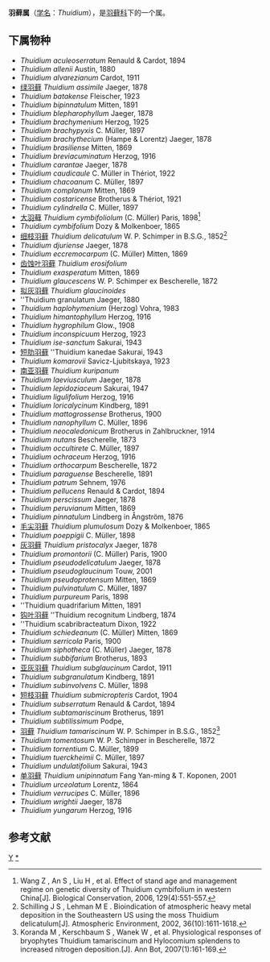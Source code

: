 {{Automatic Taxobox
| taxon = Thuidium
| authority = Bruch & Schimpe
| subdivision_ranks = 种
| subdivision = 见正文
}}

'''羽藓属'''（[[学名|学名]]：''Thuidium''），是[[羽藓科|羽藓科]]下的一个属。

==下属物种==
* ''Thuidium aculeoserratum'' Renauld & Cardot, 1894
* ''Thuidium allenii'' Austin, 1880
* ''Thuidium alvarezianum'' Cardot, 1911
* [[绿羽藓|绿羽藓]] ''Thuidium assimile'' Jaeger, 1878
* ''Thuidium batakense'' Fleischer, 1923
* ''Thuidium bipinnatulum'' Mitten, 1891
* ''Thuidium blepharophyllum'' Jaeger, 1878
* ''Thuidium brachymenium'' Herzog, 1925
* ''Thuidium brachypyxis'' C. Müller, 1897
* ''Thuidium brachythecium'' (Hampe & Lorentz) Jaeger, 1878
* ''Thuidium brasiliense'' Mitten, 1869
* ''Thuidium breviacuminatum'' Herzog, 1916
* ''Thuidium carantae'' Jaeger, 1878
* ''Thuidium caudicaule'' C. Müller in Thériot, 1922
* ''Thuidium chacoanum'' C. Müller, 1897
* ''Thuidium complanum'' Mitten, 1869
* ''Thuidium costaricense'' Brotherus & Thériot, 1921
* ''Thuidium cylindrella'' C. Müller, 1897
* [[大羽藓|大羽藓]] ''Thuidium cymbifoliolum'' (C. Müller) Paris, 1898<ref>Wang Z ,  An S ,  Liu H , et al. Effect of stand age and management regime on genetic diversity of Thuidium cymbifolium in western China[J]. Biological Conservation, 2006, 129(4):551-557.</ref>
* ''Thuidium cymbifolium'' Dozy & Molkenboer, 1865
* [[细枝羽藓|细枝羽藓]] ''Thuidium delicatulum'' W. P. Schimper in B.S.G., 1852<ref>Schilling J S ,  Lehman M E . Bioindication of atmospheric heavy metal deposition in the Southeastern US using the moss Thuidium delicatulum[J]. Atmospheric Environment, 2002, 36(10):1611-1618.</ref>
* ''Thuidium djuriense'' Jaeger, 1878
* ''Thuidium eccremocarpum'' (C. Müller) Mitten, 1869
* [[齿蚀叶羽藓|齿蚀叶羽藓]] ''Thuidium erosifolium''
* ''Thuidium exasperatum'' Mitten, 1869
* ''Thuidium glaucescens'' W. P. Schimper ex Bescherelle, 1872
* [[拟灰羽藓|拟灰羽藓]] ''Thuidium glaucinoides''
* ''Thuidium granulatum Jaeger, 1880
* ''Thuidium haplohymenium'' (Herzog) Vohra, 1983
* ''Thuidium himantophyllum'' Herzog, 1916
* ''Thuidium hygrophilum'' Glow., 1908
* ''Thuidium inconspicuum'' Herzog, 1923
* ''Thuidium ise-sanctum'' Sakurai, 1943
* [[短肋羽藓|短肋羽藓]] ''Thuidium kanedae Sakurai, 1943
* ''Thuidium komarovii'' Savicz-Ljubitskaya, 1923
* [[南亚羽藓|南亚羽藓]] ''Thuidium kuripanum''
* ''Thuidium laeviusculum'' Jaeger, 1878
* ''Thuidium lepidoziaceum'' Sakurai, 1947
* ''Thuidium ligulifolium'' Herzog, 1916
* ''Thuidium loricalycinum'' Kindberg, 1891
* ''Thuidium mattogrossense'' Brotherus, 1900
* ''Thuidium nanophyllum'' C. Müller, 1896
* ''Thuidium neocaledonicum'' Brotherus in Zahlbruckner, 1914
* ''Thuidium nutans'' Bescherelle, 1873
* ''Thuidium occultirete'' C. Müller, 1897
* ''Thuidium ochraceum'' Herzog, 1916
* ''Thuidium orthocarpum'' Bescherelle, 1872
* ''Thuidium paraguense'' Bescherelle, 1891
* ''Thuidium patrum'' Sehnem, 1976
* ''Thuidium pellucens'' Renauld & Cardot, 1894
* ''Thuidium perscissum'' Jaeger, 1878
* ''Thuidium peruvianum'' Mitten, 1869
* ''Thuidium pinnatulum'' Lindberg in Ångström, 1876
* [[毛尖羽藓|毛尖羽藓]] ''Thuidium plumulosum''  Dozy & Molkenboer, 1865
* ''Thuidium poeppigii'' C. Müller, 1898
* [[灰羽藓|灰羽藓]] ''Thuidium pristocalyx'' Jaeger, 1878
* ''Thuidium promontorii'' (C. Müller) Paris, 1900
* ''Thuidium pseudodelicatulum'' Jaeger, 1878
* ''Thuidium pseudoglaucinum'' Touw, 2001
* ''Thuidium pseudoprotensum'' Mitten, 1869
* ''Thuidium pulvinatulum'' C. Müller, 1897
* ''Thuidium purpureum'' Paris, 1898
* ''Thuidium quadrifarium Mitten, 1891
* [[钩叶羽藓|钩叶羽藓]] ''Thuidium recognitum Lindberg, 1874
* ''Thuidium scabribracteatum Dixon, 1922
* ''Thuidium schiedeanum'' (C. Müller) Mitten, 1869
* ''Thuidium serricola'' Paris, 1900
* ''Thuidium siphotheca'' (C. Müller) Jaeger, 1878
* ''Thuidium subbifarium'' Brotherus, 1893
* [[亚灰羽藓|亚灰羽藓]] ''Thuidium subglaucinum'' Cardot, 1911
* ''Thuidium subgranulatum'' Kindberg, 1891
* ''Thuidium subinvolvens'' C. Müller, 1898
* [[短枝羽藓|短枝羽藓]] ''Thuidium submicropteris'' Cardot, 1904
* ''Thuidium subserratum'' Renauld & Cardot, 1894
* ''Thuidium subtamariscinum'' Brotherus, 1891
* ''Thuidium subtilissimum'' Podpe,
* [[羽藓|羽藓]] ''Thuidium tamariscinum'' W. P. Schimper in B.S.G., 1852<ref>Koranda M ,  Kerschbaum S ,  Wanek W , et al. Physiological responses of bryophytes Thuidium tamariscinum and Hylocomium splendens to increased nitrogen deposition.[J]. Ann Bot, 2007(1):161-169.</ref>
* ''Thuidium tomentosum'' W. P. Schimper in Bescherelle, 1872
* ''Thuidium torrentium'' C. Müller, 1899
* ''Thuidium tuerckheimii'' C. Müller, 1897
* ''Thuidium undulatifolium'' Sakurai, 1943
* [[单羽藓|单羽藓]] ''Thuidium unipinnatum'' Fang Yan-ming & T. Koponen, 2001
* ''Thuidium urceolatum'' Lorentz, 1864
* ''Thuidium verrucipes'' C. Müller, 1896
* ''Thuidium wrightii'' Jaeger, 1878
* ''Thuidium yungarum'' Herzog, 1916

==参考文献==
{{reflist}}

{{taxonbar}}
[[Category:_羽藓科|Y]]
[[Category:_羽藓属|*]]